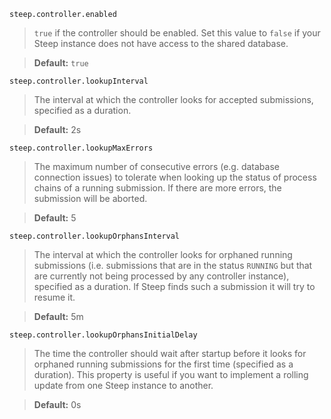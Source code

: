 `steep.controller.enabled`

> `true` if the controller should be enabled. Set this value to `false` if your
> Steep instance does not have access to the shared database.

> **Default:** `true`

`steep.controller.lookupInterval`

> The interval at which the controller looks for accepted submissions,
> specified as a <DocsLink href="#durations">duration</DocsLink>.

> **Default:** 2s

`steep.controller.lookupMaxErrors`

> The maximum number of consecutive errors (e.g. database connection issues) to
> tolerate when looking up the status of process chains of a running submission.
> If there are more errors, the submission will be aborted.

> **Default:** 5

`steep.controller.lookupOrphansInterval`

> The interval at which the controller looks for orphaned running submissions
> (i.e. submissions that are in the status `RUNNING` but that are currently not
> being processed by any controller instance), specified as a
> <DocsLink href="#durations">duration</DocsLink>. If Steep finds such a
> submission it will try to resume it.

> **Default:** 5m

`steep.controller.lookupOrphansInitialDelay`

> The time the controller should wait after startup before it looks for
> orphaned running submissions for the first time (specified as a
> <DocsLink href="#durations">duration</DocsLink>). This property is useful
> if you want to implement a rolling update from one Steep instance to another.

> **Default:** 0s
